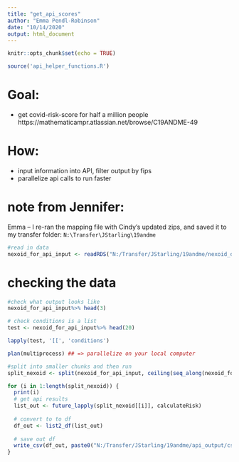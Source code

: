 ```yaml
---
title: "get_api_scores"
author: "Emma Pendl-Robinson"
date: "10/14/2020"
output: html_document
---
```


```r
knitr::opts_chunk$set(echo = TRUE)
```

```r
source('api_helper_functions.R')
```

# Goal:
- get covid-risk-score for half a million people 
https://mathematicampr.atlassian.net/browse/C19ANDME-49

# How:
- input information into API, filter output by fips
- parallelize api calls to run faster

# note from Jennifer: 
Emma – I re-ran the mapping file with Cindy’s updated zips, and saved it to my transfer folder: `N:\Transfer\JStarling\19andme`

```r
#read in data
nexoid_for_api_input <- readRDS("N:/Transfer/JStarling/19andme/nexoid_data_forapi.RData")
```


# checking the data
```r
#check what output looks like
nexoid_for_api_input%>% head(3)

# check conditions is a list
test <- nexoid_for_api_input%>% head(20)

lapply(test, '[[', 'conditions')

```

```r
plan(multiprocess) ## => parallelize on your local computer

#split into smaller chunks and then run
split_nexoid <- split(nexoid_for_api_input, ceiling(seq_along(nexoid_for_api_input)/30000))

for (i in 1:length(split_nexoid)) {
  print(i)
  # get api results
  list_out <- future_lapply(split_nexoid[[i]], calculateRisk)
  
  # convert to to df
  df_out <- list2_df(list_out)
  
  # save out df
  write_csv(df_out, paste0("N:/Transfer/JStarling/19andme/api_output/csv_part_",i,".csv"))
}

```




